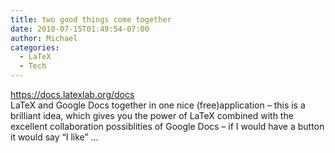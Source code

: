 ```yaml
---
title: two good things come together
date: 2010-07-15T01:49:54-07:00
author: Michael
categories:
  - LaTeX
  - Tech
---
```

<https://docs.latexlab.org/docs>  
LaTeX and Google Docs together in one nice (free)application &#8211; this is a brilliant idea, which gives you the power of LaTeX combined with the excellent collaboration possiblities of Google Docs &#8211; if I would have a button it would say &#8220;I like&#8221; &#8230;

